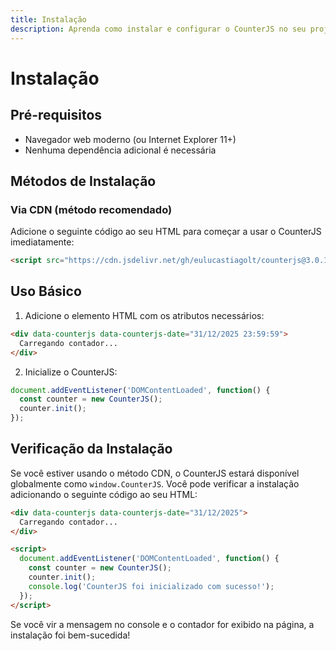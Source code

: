 ```yaml
---
title: Instalação
description: Aprenda como instalar e configurar o CounterJS no seu projeto.
---
```


# Instalação

## Pré-requisitos

- Navegador web moderno (ou Internet Explorer 11+)
- Nenhuma dependência adicional é necessária

## Métodos de Instalação

### Via CDN (método recomendado)

Adicione o seguinte código ao seu HTML para começar a usar o CounterJS imediatamente:

```html
<script src="https://cdn.jsdelivr.net/gh/eulucastiagolt/counterjs@3.0.1/counter.min.js"></script>
```

## Uso Básico

1. Adicione o elemento HTML com os atributos necessários:

```html
<div data-counterjs data-counterjs-date="31/12/2025 23:59:59">
  Carregando contador...
</div>
```

2. Inicialize o CounterJS:

```javascript
document.addEventListener('DOMContentLoaded', function() {
  const counter = new CounterJS();
  counter.init();
});
```

## Verificação da Instalação

Se você estiver usando o método CDN, o CounterJS estará disponível globalmente como `window.CounterJS`. Você pode verificar a instalação adicionando o seguinte código ao seu HTML:

```html
<div data-counterjs data-counterjs-date="31/12/2025">
  Carregando contador...
</div>

<script>
  document.addEventListener('DOMContentLoaded', function() {
    const counter = new CounterJS();
    counter.init();
    console.log('CounterJS foi inicializado com sucesso!');
  });
</script>
```


Se você vir a mensagem no console e o contador for exibido na página, a instalação foi bem-sucedida!
